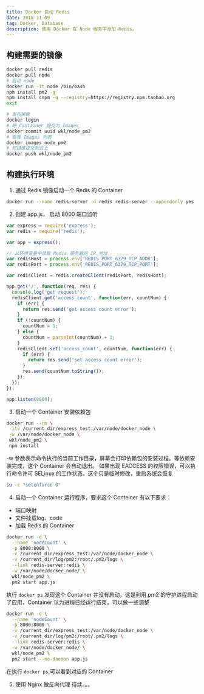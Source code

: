 ```yaml
---
title: Docker 启动 Redis
date: 2018-11-09
tag: Docker, Database
description: 使用 Docker 在 Node 服务中添加 Redis。
---
```


## 构建需要的镜像
```bash
docker pull redis
docker pull node
# 启动 node
docker run -it node /bin/bash
npm install pm2 -g
npm install cnpm -g --registry=https://registry.npm.taobao.org
exit

# 发布镜像
docker login
# 把 Container 提交为 Images
docker commit uuid wkl/node_pm2
# 查看 Images 列表
docker images node_pm2
# 把镜像提交到云上
docker push wkl/node_pm2
```

## 构建执行环境
1. 通过 Redis 镜像启动一个 Redis 的 Container
```bash
docker run --name redis-server -d redis redis-server --appendonly yes
```
2. 创建 app.js， 启动 8000 端口监听
```js
var express = require('express');
var redis = require('redis');

var app = express();

// 从环境变量中读取 Redis 服务器的 IP 地址
var redisHost = process.env['REDIS_PORT_6379_TCP_ADDR'];
var redisPort = process.env['REDIS_PORT_6379_TCP_PORT'];

var redisClient = redis.createClient(redisPort, redisHost);

app.get('/', function(req, res) {
  console.log('get request');
  redisClient.get('access_count', function(err, countNum) {
    if (err) {
      return res.send('get access count error');
    }
    if (!countNum) {
      countNum = 1;
    } else {
      countNum = parseInt(countNum) + 1;
    }
    redisClient.set('access_count', countNum, function(err) {
      if (err) {
        return res.send('set access count error');
      }
      res.send(countNum.toString());
    });
  });
});

app.listen(8000);
```
3. 启动一个 Container 安装依赖包
```bash
docker run --rm \
 -itv /current_dir/express_test:/var/node/docker_node \
 -w /var/node/docker_node \
 wkl/node_pm2 \
 npm install
```
-w 参数表示命令执行的当前工作目录，屏幕会打印依赖包的安装过程。等依赖安装完成，这个 Container 会自动退出。
如果出现 EACCESS 的权限错误，可以执行命令许可 SELinux 的工作状态。这个只是临时修改，重启系统会恢复
```bash
su -c "setenforce 0"
```
4. 启动一个 Container 运行程序，要求这个 Conteiner 有以下要求：
- 端口映射
- 文件挂载log、code
- 加载 Redis 的 Container
```bash
docker run -d \
  --name 'nodeCount' \
  -p 8000:8000 \
  -v /current_dir/express_test:/var/node/docker_node \
  -v /current_dir/log/pm2:/root/.pm2/logs \
  --link redis-server:redis \
  -w /var/node/docker_node/ \
  wkl/node_pm2 \
  pm2 start app.js
```
执行 `docker ps` 发现这个 Container 并没有启动，这是利用 pm2 的守护进程启动了应用，Container 认为进程已经运行结束。可以做一些调整
```bash
docker run -d \
  --name 'nodeCount' \
  -p 8000:8000 \
  -v /current_dir/express_test:/var/node/docker_node \
  -v /current_dir/log/pm2:/root/.pm2/logs \
  --link redis-server:redis \
  -w /var/node/docker_node/ \
  wkl/node_pm2 \
  pm2 start --no-daemon app.js
```
在执行 `docker ps`,可以看到对应的 Container

5. 使用 Nginx 做反向代理
待续。。。
